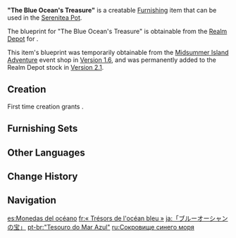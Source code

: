 {{Furnishing Infobox
|id             = 374404
|image          = Item The Blue Ocean's Treasure.png
|category       = Outdoor Furnishing
|subcategory    = Cabinet
|quality        = 4
|adeptal_energy = 90
|load           = 35
|reduced_load   = 24
|description    = A shelf with many seashells on display.<br>Some hold that a long, long time ago, all manner of conches and shells were regarded as "the ocean's treasures" on account of their lovely exteriors. Children would go to the beach to gather as many as they could and bring them back as unique keepsakes.
|blueprint      = [[Realm Depot]]<br>[[Midsummer Island Adventure]] Event Shop
}}
'''"The Blue Ocean's Treasure"''' is a creatable [[Furnishing]] item that can be used in the [[Serenitea Pot]].

The blueprint for "The Blue Ocean's Treasure" is obtainable from the [[Realm Depot]] for {{Item|Realm Currency|24|x=240}}.

This item's blueprint was temporarily obtainable from the [[Midsummer Island Adventure]] event shop in [[Version 1.6]], and was permanently added to the Realm Depot stock in [[Version 2.1]].

==Creation==
First time creation grants {{Item|Trust|24|x=90}}.
{{Recipe
|type = Creation
|time = 16h
|Pine Wood = 4
|White Iron Chunk = 8
|sort = Pine Wood;White Iron Chunk
}}

==Furnishing Sets==
{{Craft Usage|type=Furnishing Set}}

==Other Languages==
{{Other Languages
|en      = "The Blue Ocean's Treasure"
|zhs     = 「蓝海的宝钱」
|zhs_rm  = "Lánhǎi de Bǎo Qián"
|zht     = 「藍海的寶錢」
|zht_rm  = "Lánhǎi de Bǎo Qián"
|zh_tl   = 
|ja      = 「ブルーオーシャンの宝」
|ja_rm   = "Buruu Ooshan no Takara"
|ja_tl   = 
|ko      = 「푸른 바다의 보화」
|ko_rm   = "Pureun Bada-ui Bohwa"
|ko_tl   = "The Blue Ocean's Treasure"
|es      = Monedas del océano
|es_tl   = Coins From the Ocean
|fr      = «&nbsp;Trésors de l'océan bleu&nbsp;»
|fr_tl   = "The Blue Ocean's Treasure"
|ru      = Сокровище синего моря
|ru_tl   = The Blue Ocean's Treasure
|th      = ขุมทรัพย์แห่งทะเลสีคราม
|th_rm   = Khumsap haeng Thale Si Kram
|th_tl   = 
|vi      = Kho Báu Biển Xanh
|vi_tl   = 
|de      = „Der Schatz des blauen Meeres“
|de_tl   = "The Blue Ocean's Treasure"
|id      = "Harta Karun Samudra Biru"
|id_tl   = "Blue Ocean's Treasure Chest"
|pt      = "Tesouro do Mar Azul"
|pt_tl   = 
|tr      = Mavi Okyanusun Hazinesi
|tr_tl   = 
|it      = Tesori dell'oceano azzurro
|it_tl   = Treasures of the Light Blue Ocean
}}

==Change History==
{{Change History|1.6}}

==Navigation==
{{Furnishing Navbox|exterior}}

[[es:Monedas del océano]]
[[fr:« Trésors de l'océan bleu »]]
[[ja:「ブルーオーシャンの宝」]]
[[pt-br:"Tesouro do Mar Azul"]]
[[ru:Сокровище синего моря]]